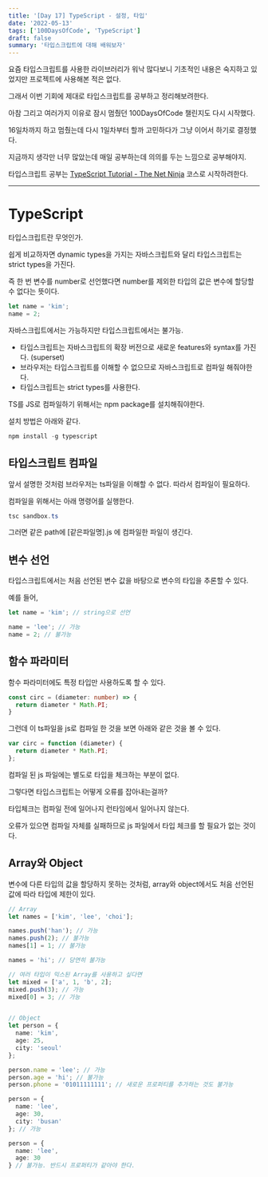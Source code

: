 ```yaml
---
title: '[Day 17] TypeScript - 설정, 타입'
date: '2022-05-13'
tags: ['100DaysOfCode', 'TypeScript']
draft: false
summary: '타입스크립트에 대해 배워보자'
---
```


요즘 타입스크립트를 사용한 라이브러리가 워낙 많다보니 기초적인 내용은 숙지하고 있었지만 프로젝트에 사용해본 적은 없다.

그래서 이번 기회에 제대로 타입스크립트를 공부하고 정리해보려한다.

아참 그리고 여러가지 이유로 잠시 멈췄던 100DaysOfCode 챌린지도 다시 시작했다.

16일차까지 하고 멈췄는데 다시 1일차부터 할까 고민하다가 그냥 이어서 하기로 결정했다.

지금까지 생각만 너무 많았는데 매일 공부하는데 의의를 두는 느낌으로 공부해야지.

타입스크립트 공부는 [TypeScript Tutorial - The Net Ninja](https://youtube.com/playlist?list=PL4cUxeGkcC9gUgr39Q_yD6v-bSyMwKPUI) 코스로 시작하려한다.


---

# TypeScript

타입스크립트란 무엇인가.

쉽게 비교하자면 dynamic types을 가지는 자바스크립트와 달리 타입스크립트는 strict types을 가진다.

즉 한 번 변수를 number로 선언했다면 number를 제외한 타입의 값은 변수에 할당할 수 없다는 뜻이다.

```js
let name = 'kim';
name = 2;
```
자바스크립트에서는 가능하지만 타입스크립트에서는 불가능.

- 타입스크립트는 자바스크립트의 확장 버전으로 새로운 features와 syntax를 가진다. (superset)
- 브라우저는 타입스크립트를 이해할 수 없으므로 자바스크립트로 컴파일 해줘야한다.
- 타입스크립트는 strict types를 사용한다.

TS를 JS로 컴파일하기 위해서는 npm package를 설치해줘야한다.

설치 방법은 아래와 같다.

```powershell
npm install -g typescript
```

## 타입스크립트 컴파일

앞서 설명한 것처럼 브라우저는 ts파일을 이해할 수 없다. 따라서 컴파일이 필요하다.

컴파일을 위해서는 아래 명령어를 실행한다.

```powershell
tsc sandbox.ts
```

그러면 같은 path에 [같은파일명].js 에 컴파일한 파일이 생긴다. 


## 변수 선언

타입스크립트에서는 처음 선언된 변수 값을 바탕으로 변수의 타입을 추론할 수 있다.

예를 들어,

```ts
let name = 'kim'; // string으로 선언

name = 'lee'; // 가능
name = 2; // 불가능
```

## 함수 파라미터

함수 파라미터에도 특정 타입만 사용하도록 할 수 있다.

```ts
const circ = (diameter: number) => {
  return diameter * Math.PI;
}
```

그런데 이 ts파일을 js로 컴파일 한 것을 보면 아래와 같은 것을 볼 수 있다.

```js
var circ = function (diameter) {
  return diameter * Math.PI;
};
```

컴파일 된 js 파일에는 별도로 타입을 체크하는 부분이 없다.

그렇다면 타입스크립트는 어떻게 오류를 잡아내는걸까?

타입체크는 컴파일 전에 일어나지 런타임에서 일어나지 않는다.

오류가 있으면 컴파일 자체를 실패하므로 js 파일에서 타입 체크를 할 필요가 없는 것이다.

## Array와 Object

변수에 다른 타입의 값을 할당하지 못하는 것처럼, array와 object에서도 처음 선언된 값에 따라 타입에 제한이 있다.

```ts
// Array
let names = ['kim', 'lee', 'choi'];

names.push('han'); // 가능
names.push(2); // 불가능
names[1] = 1; // 불가능

names = 'hi'; // 당연히 불가능

// 여러 타입이 믹스된 Array를 사용하고 싶다면
let mixed = ['a', 1, 'b', 2];
mixed.push(3); // 가능
mixed[0] = 3; // 가능


// Object
let person = {
  name: 'kim',
  age: 25,
  city: 'seoul'
};

person.name = 'lee'; // 가능
person.age = 'hi'; // 불가능
person.phone = '01011111111'; // 새로운 프로퍼티를 추가하는 것도 불가능

person = {
  name: 'lee',
  age: 30,
  city: 'busan'
}; // 가능

person = {
  name: 'lee',
  age: 30
} // 불가능. 반드시 프로퍼티가 같아야 한다.
```

